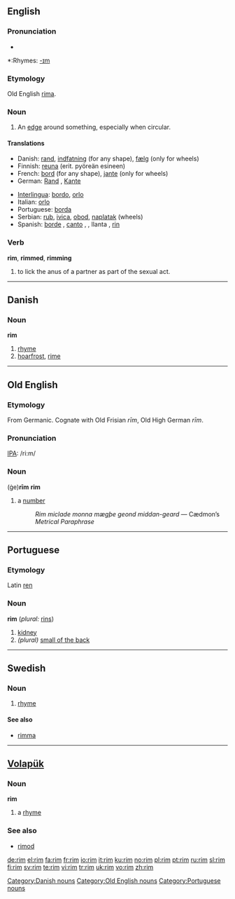 ==English==

===Pronunciation===
{{IPA|/ɹɪm/}}
*{{audio|en-us-rim.ogg|Audio (US)}}

*:Rhymes: [[Rhymes:English:-ɪm|-ɪm]]

===Etymology===
Old English [[rima]].

===Noun===
{{en-noun}}

# An [[edge]] around something, especially when circular.

====Translations====
{{top}}
*Danish: [[rand]], [[indfatning]] (for any shape), [[fælg]] (only for wheels)
*Finnish: [[reuna]] (erit. pyöreän esineen)
*French: [[bord]] (for any shape), [[jante]] (only for wheels)
*German: [[Rand]] {{m}}, [[Kante]] {{f}}
{{mid}}
*[[Interlingua]]: [[bordo]], [[orlo]]
*Italian: [[orlo]]
*Portuguese: [[borda]]
*Serbian: [[rub]], [[ivica]], [[obod]], [[naplatak]] (wheels)
*Spanish: [[borde]] {{m}}, [[canto]]  {{m}}, {{italbrac|rim of a wheel}}, llanta {{f}} {{italbrac|Argentina|Chile|Spain}}, [[rin]] {{m}} {{italbrac|Venezuela}}
{{bottom}}

===Verb===
'''rim''', '''rimmed''', '''rimming'''

# to lick the anus of a partner as part of the sexual act.

----

==Danish==

===Noun===
'''rim'''

# [[rhyme]]
# [[hoarfrost]], [[rime]]

[[Category:Danish nouns]]

----

==Old English==

===Etymology===
From Germanic.  Cognate with Old Frisian ''rīm'', Old High German ''rīm''.

===Pronunciation===
[[IPA]]: /ri:m/

===Noun===
(ġe)'''rīm''' {{n}}
'''rim'''

# a [[number]]
#:''Rim miclade monna mægþe geond middan-geard'' — Cædmon’s ''Metrical Paraphrase''

[[Category:Old English nouns]]

----

==Portuguese==

===Etymology===
Latin [[ren]]

===Noun===
'''rim''' {{m}} (''plural:'' [[rins]])

# [[kidney]]
# ''(plural)'' [[small of the back]]

[[Category:Portuguese nouns]]

----

==Swedish==

===Noun===
{{infl|sv|noun|g=n}}
{{sv-noun-irreg-n|2=rimmet|4=rimmen}}

# [[rhyme]]

====See also====
*[[rimma]]

----

==[[Volapük]]==

===Noun===
'''rim'''

# a [[rhyme]]

===See also===
*[[rimod]]

[[de:rim]]
[[el:rim]]
[[fa:rim]]
[[fr:rim]]
[[io:rim]]
[[it:rim]]
[[ku:rim]]
[[no:rim]]
[[pl:rim]]
[[pt:rim]]
[[ru:rim]]
[[sl:rim]]
[[fi:rim]]
[[sv:rim]]
[[te:rim]]
[[vi:rim]]
[[tr:rim]]
[[uk:rim]]
[[vo:rim]]
[[zh:rim]]